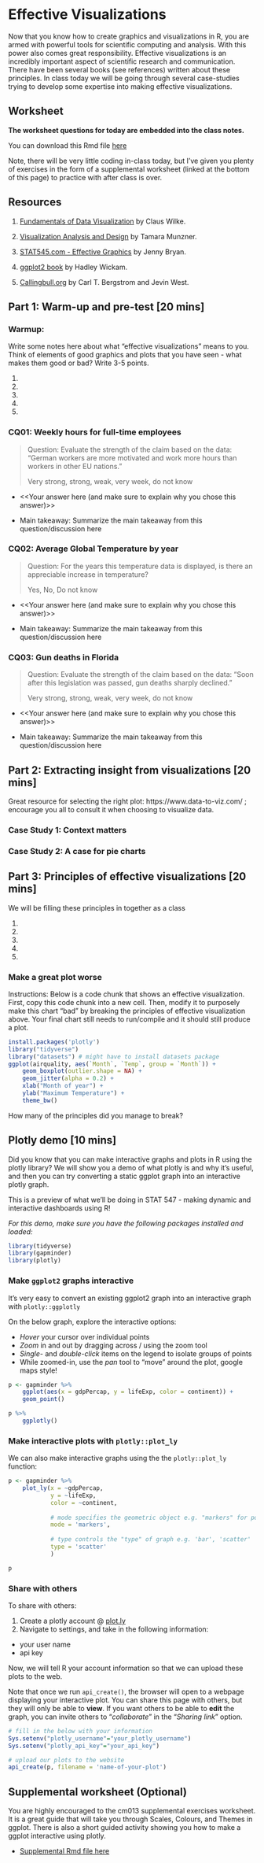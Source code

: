# Effective Visualizations

Now that you know how to create graphics and visualizations in R, you are armed with powerful tools for scientific computing and analysis. With this power also comes great responsibility. Effective visualizations is an incredibly important aspect of scientific research and communication. There have been several books (see references) written about these principles. In class today we will be going through several case-studies trying to develop some expertise into making effective visualizations. 

## Worksheet

**The worksheet questions for today are embedded into the class notes.**

You can download this Rmd file [here](https://github.com/STAT545-UBC/Classroom/raw/master/cm013.Rmd)

Note, there will be very little coding in-class today, but I've given you plenty of exercises in the form of a supplemental worksheet (linked at the bottom of this page) to practice with after class is over.

## Resources

1. [Fundamentals of Data Visualization](https://serialmentor.com/dataviz/introduction.html) by Claus Wilke.

1. [Visualization Analysis and Design](https://www-taylorfrancis-com.ezproxy.library.ubc.ca/books/9780429088902) by Tamara Munzner.

1. [STAT545.com - Effective Graphics](https://stat545.com/effective-graphs.html) by Jenny Bryan.

1. [ggplot2 book](https://ggplot2-book.org) by Hadley Wickam.

1. [Callingbull.org](https://callingbull.org/tools.html) by Carl T. Bergstrom and Jevin West.

## Part 1: Warm-up and pre-test [20 mins]

### Warmup:

Write some notes here about what "effective visualizations" means to you. Think of elements of good graphics and plots that you have seen - what makes them good or bad? Write 3-5 points.

1. 
1. 
1. 
1. 
1.

### CQ01: Weekly hours for full-time employees

> Question: Evaluate the strength of the claim based on the data: "German workers are more motivated and work more hours than workers in other EU nations."
>
> Very strong, strong, weak, very week, do not know

- <<Your answer here (and make sure to explain why you chose this answer)>>

- Main takeaway: Summarize the main takeaway from this question/discussion here

### CQ02: Average Global Temperature by year

> Question: For the years this temperature data is displayed, is there an appreciable increase in temperature?
> 
> Yes, No, Do not know

- <<Your answer here (and make sure to explain why you chose this answer)>>

- Main takeaway: Summarize the main takeaway from this question/discussion here

### CQ03: Gun deaths in Florida

> Question: Evaluate the strength of the claim based on the data: “Soon after this legislation was passed, gun deaths sharply declined."
>
> Very strong, strong, weak, very week, do not know

- <<Your answer here (and make sure to explain why you chose this answer)>>

- Main takeaway: Summarize the main takeaway from this question/discussion here

## Part 2: Extracting insight from visualizations  [20 mins]

Great resource for selecting the right plot: https://www.data-to-viz.com/ ; encourage you all to consult it when choosing to visualize data.

### Case Study 1: Context matters

### Case Study 2: A case for pie charts

## Part 3: Principles of effective visualizations [20 mins]

We will be filling these principles in together as a class

1. 
1. 
1. 
1. 
1. 

### Make a great plot worse

Instructions: Below is a code chunk that shows an effective visualization. First, copy this code chunk into a new cell. Then, modify it to purposely make this chart "bad" by breaking the principles of effective visualization above. Your final chart still needs to run/compile and it should still produce a plot. 

```r
install.packages('plotly')
library("tidyverse")
library("datasets") # might have to install datasets package
ggplot(airquality, aes(`Month`, `Temp`, group = `Month`)) +
    geom_boxplot(outlier.shape = NA) +
    geom_jitter(alpha = 0.2) +
    xlab("Month of year") + 
    ylab("Maximum Temperature") + 
    theme_bw()
```

How many of the principles did you manage to break?

## Plotly demo [10 mins]

Did you know that you can make interactive graphs and plots in R using the plotly library? We will show you a demo of what plotly is and why it's useful, and then you can try converting a static ggplot graph into an interactive plotly graph.

This is a preview of what we'll be doing in STAT 547 - making dynamic and interactive dashboards using R!

*For this demo, make sure you have the following packages installed and loaded:*

```r
library(tidyverse)
library(gapminder)
library(plotly) 
```

### Make `ggplot2` graphs interactive

It's very easy to convert an existing ggplot2 graph into an interactive graph with `plotly::ggplotly`

On the below graph, explore the interactive options:

- *Hover* your cursor over individual points
- *Zoom* in and out by dragging across / using the zoom tool
- *Single-* and *double-click* items on the legend to isolate groups of points
- While zoomed-in, use the *pan* tool to "move" around the plot, google maps style!

```r
p <- gapminder %>%
    ggplot(aes(x = gdpPercap, y = lifeExp, color = continent)) +
    geom_point() 

p %>%
    ggplotly()
```

### Make interactive plots with `plotly::plot_ly`

We can also make interactive graphs using the the `plotly::plot_ly` function:

```r
p <- gapminder %>%
    plot_ly(x = ~gdpPercap,
            y = ~lifeExp,
            color = ~continent,
            
            # mode specifies the geometric object e.g. "markers" for points, "line" for lines
            mode = 'markers',
            
            # type controls the "type" of graph e.g. 'bar', 'scatter'
            type = 'scatter'
            )

p
```

### Share with others

To share with others:

1. Create a plotly account @ [plot.ly](plot.ly)
2. Navigate to settings, and take in the following information:
- your user name
- api key 

Now, we will tell R your account information so that we can upload these plots to the web.

Note that once we run `api_create()`, the browser will open to a webpage displaying your interactive plot. You can share this page with others, but they will only be able to **view**. If you want others to be able to **edit** the graph, you can invite others to "*collaborate*" in the "*Sharing link*" option. 

```r
# fill in the below with your information
Sys.setenv("plotly_username"="your_plotly_username")
Sys.setenv("plotly_api_key"="your_api_key")

# upload our plots to the website
api_create(p, filename = 'name-of-your-plot')
```

## Supplemental worksheet (Optional)

You are highly encouraged to the cm013 supplemental exercises worksheet. It is a great guide that will take you through Scales, Colours, and Themes in ggplot. There is also a short guided activity showing you how to make a ggplot interactive using plotly.

- [Supplemental Rmd file here](https://raw.githubusercontent.com/STAT545-UBC/Classroom/master/tutorials/cm013-supplemental.Rmd)